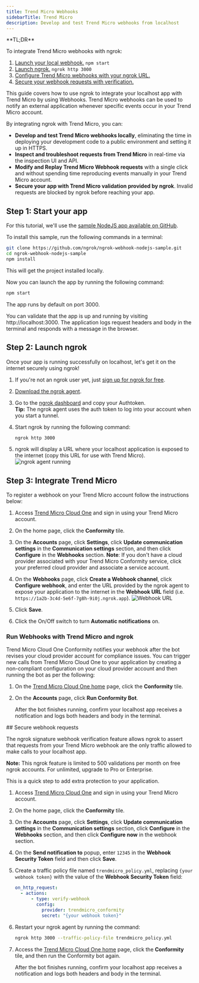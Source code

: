 ```yaml
---
title: Trend Micro Webhooks
sidebarTitle: Trend Micro
description: Develop and test Trend Micro webhooks from localhost
---
```


<Tip>
**TL;DR**



To integrate Trend Micro webhooks with ngrok:

1. [Launch your local webhook.](#start-your-app) `npm start`
1. [Launch ngrok.](#start-ngrok) `ngrok http 3000`
1. [Configure Trend Micro webhooks with your ngrok URL.](#setup-webhook)
1. [Secure your webhook requests with verification.](#security)
</Tip>

This guide covers how to use ngrok to integrate your localhost app with Trend Micro by using Webhooks.
Trend Micro webhooks can be used to notify an external application whenever specific events occur in your Trend Micro account.

By integrating ngrok with Trend Micro, you can:

- **Develop and test Trend Micro webhooks locally**, eliminating the time in deploying your development code to a public environment and setting it up in HTTPS.
- **Inspect and troubleshoot requests from Trend Micro** in real-time via the inspection UI and API.
- **Modify and Replay Trend Micro Webhook requests** with a single click and without spending time reproducing events manually in your Trend Micro account.
- **Secure your app with Trend Micro validation provided by ngrok**. Invalid requests are blocked by ngrok before reaching your app.

## **Step 1**: Start your app 

For this tutorial, we'll use the [sample NodeJS app available on GitHub](https://github.com/ngrok/ngrok-webhook-nodejs-sample).

To install this sample, run the following commands in a terminal:

```bash
git clone https://github.com/ngrok/ngrok-webhook-nodejs-sample.git
cd ngrok-webhook-nodejs-sample
npm install
```

This will get the project installed locally.

Now you can launch the app by running the following command:

```bash
npm start
```

The app runs by default on port 3000.

You can validate that the app is up and running by visiting http://localhost:3000. The application logs request headers and body in the terminal and responds with a message in the browser.

## **Step 2**: Launch ngrok 

Once your app is running successfully on localhost, let's get it on the internet securely using ngrok!

1. If you're not an ngrok user yet, just [sign up for ngrok for free](https://ngrok.com/signup).

1. [Download the ngrok agent](https://download.ngrok.com).

1. Go to the [ngrok dashboard](https://dashboard.ngrok.com) and copy your Authtoken. <br />
   **Tip:** The ngrok agent uses the auth token to log into your account when you start a tunnel.
1. Start ngrok by running the following command:

   ```bash
   ngrok http 3000
   ```

1. ngrok will display a URL where your localhost application is exposed to the internet (copy this URL for use with Trend Micro).
   ![ngrok agent running](../img/twilio/img/launch_ngrok_tunnel.png)

## **Step 3**: Integrate Trend Micro 

To register a webhook on your Trend Micro account follow the instructions below:

1. Access [Trend Micro Cloud One](https://cloudone.trendmicro.com/) and sign in using your Trend Micro account.

1. On the home page, click the **Conformity** tile.

1. On the **Accounts** page, click **Settings**, click **Update communication settings** in the **Communication settings** section, and then click **Configure** in the **Webhooks** section.
   **Note**: If you don't have a cloud provider associated with your Trend Micro Conformity service, click your preferred cloud provider and associate a service account.

1. On the **Webhooks** page, click **Create a Webhook channel**, click **Configure webhook**, and enter the URL provided by the ngrok agent to expose your application to the internet in the **Webhook URL** field (i.e. `https://1a2b-3c4d-5e6f-7g8h-9i0j.ngrok.app`).
   ![Webhook URL](../img/trendmicro/img/ngrok_url_configuration_trendmicro.png)

1. Click **Save**.

1. Click the On/Off switch to turn **Automatic notifications** on.

### Run Webhooks with Trend Micro and ngrok

Trend Micro Cloud One Conformity notifies your webhook after the bot revises your cloud provider account for compliance issues.
You can trigger new calls from Trend Micro Cloud One to your application by creating a non-compliant configuration on your cloud provider account and then running the bot as per the following:

1. On the [Trend Micro Cloud One home](https://cloudone.trendmicro.com/home) page, click the **Conformity** tile.

1. On the **Accounts** page, click **Run Conformity Bot**.

   After the bot finishes running, confirm your localhost app receives a notification and logs both headers and body in the terminal.

<InspectingRequests />

<ReplayingRequests />
## Secure webhook requests 

The ngrok signature webhook verification feature allows ngrok to assert that requests from your Trend Micro webhook are the only traffic allowed to make calls to your localhost app.

**Note:** This ngrok feature is limited to 500 validations per month on free ngrok accounts. For unlimited, upgrade to Pro or Enterprise.

This is a quick step to add extra protection to your application.

1. Access [Trend Micro Cloud One](https://cloudone.trendmicro.com/) and sign in using your Trend Micro account.

1. On the home page, click the **Conformity** tile.

1. On the **Accounts** page, click **Settings**, click **Update communication settings** in the **Communication settings** section, click **Configure** in the **Webhooks** section, and then click **Configure now** in the webhook section.

1. On the **Send notification to** popup, enter `12345` in the **Webhook Security Token** field and then click **Save**.

1. Create a traffic policy file named `trendmicro_policy.yml`, replacing `{your webhook token}` with the value of the **Webhook Security Token** field:

   ```yaml
   on_http_request:
     - actions:
         - type: verify-webhook
           config:
             provider: trendmicro_conformity
             secret: "{your webhook token}"
   ```

1. Restart your ngrok agent by running the command:

   ```bash
   ngrok http 3000 --traffic-policy-file trendmicro_policy.yml
   ```

1. Access the [Trend Micro Cloud One home](https://cloudone.trendmicro.com/home) page, click the **Conformity** tile, and then run the Conformity bot again.

   After the bot finishes running, confirm your localhost app receives a notification and logs both headers and body in the terminal.
